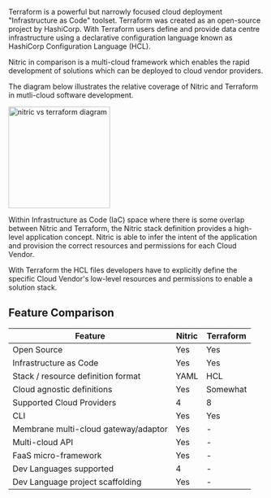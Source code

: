 Terraform is a powerful but narrowly focused cloud deployment "Infrastructure as Code" toolset. Terraform was created as an open-source project by HashiCorp. With Terraform users define and provide data centre infrastructure using a declarative configuration language known as HashiCorp Configuration Language (HCL).

Nitric in comparison is a multi-cloud framework which enables the rapid development of solutions which can be deployed to cloud vendor providers.

The diagram below illustrates the relative coverage of Nitric and Terraform in mutli-cloud software development.

<img
  height="200"
  src="../../../assets/img/pipeline-comparison.svg"
  alt="nitric vs terraform diagram"
/>

Within Infrastructure as Code (IaC) space where there is some overlap between Nitric and Terraform, the Nitric stack definition provides a high-level application concept. Nitric is able to infer the intent of the application and provision the correct resources and permissions for each Cloud Vendor.

With Terraform the HCL files developers have to explicitly define the specific Cloud Vendor's low-level resources and permissions to enable a solution stack.

## Feature Comparison

| **Feature**                          | **Nitric** | **Terraform** |
| ------------------------------------ | ---------- | ------------- |
| Open Source                          | Yes        | Yes           |
| Infrastructure as Code               | Yes        | Yes           |
| Stack / resource definition format   | YAML       | HCL           |
| Cloud agnostic definitions           | Yes        | Somewhat      |
| Supported Cloud Providers            | 4          | 8             |
| CLI                                  | Yes        | Yes           |
| Membrane multi-cloud gateway/adaptor | Yes        | -             |
| Multi-cloud API                      | Yes        | -             |
| FaaS micro-framework                 | Yes        | -             |
| Dev Languages supported              | 4          | -             |
| Dev Language project scaffolding     | Yes        | -             |
